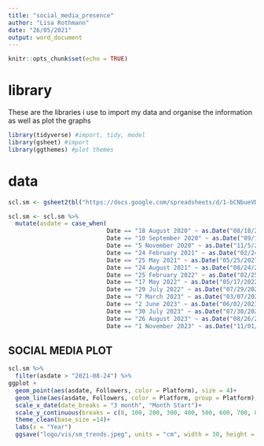 ```yaml
---
title: "social_media_presence"
author: "Lisa Rothmann"
date: "26/05/2021"
output: word_document
---
```


```r
knitr::opts_chunk$set(echo = TRUE)
```

# library
These are the libraries i use to import my data and organise the information as well as plot the graphs 

```r
library(tidyverse) #import, tidy, model 
library(gsheet) #import 
library(ggthemes) #plot themes
```

# data
```r
scl.sm <- gsheet2tbl("https://docs.google.com/spreadsheets/d/1-bCNbueVD-9tLurdJAHW-SkV3slUs3ash4tXenhY-Zc/edit?usp=sharing")

scl.sm <- scl.sm %>% 
  mutate(asdate = case_when(
                            Date == "18 August 2020" ~ as.Date("08/18/2020", format='%m/%d/%Y'),
                            Date == "10 September 2020" ~ as.Date("09/10/2020", format='%m/%d/%Y'),
                            Date == "5 November 2020" ~ as.Date("11/5/2020", format='%m/%d/%Y'),
                            Date == "24 February 2021" ~ as.Date("02/24/2021", format='%m/%d/%Y'),
                            Date == "25 May 2021" ~ as.Date("05/25/2021", format='%m/%d/%Y'),
                            Date == "24 August 2021" ~ as.Date("08/24/2021", format='%m/%d/%Y'),
                            Date == "25 February 2022" ~ as.Date("02/25/2022", format='%m/%d/%Y'),
                            Date == "17 May 2022" ~ as.Date("05/17/2022", format='%m/%d/%Y'),
                            Date == "29 July 2022" ~ as.Date("07/29/2022", format='%m/%d/%Y'),
                            Date == "7 March 2023" ~ as.Date("03/07/2023", format='%m/%d/%Y'),
                            Date == "2 June 2023" ~ as.Date("06/02/2023", format ='%m/%d/%Y'),
                            Date == "30 July 2023" ~ as.Date("07/30/2023", format='%m/%d/%Y'),
                            Date == "26 August 2023" ~ as.Date("08/26/2023", format='%m/%d/%Y'),
                            Date == "1 November 2023" ~ as.Date("11/01/2023", format='%m/%d/%Y')))
```

## SOCIAL MEDIA PLOT 
```r
scl.sm %>% 
  filter(asdate > "2021-08-24") %>% 
ggplot +
  geom_point(aes(asdate, Followers, color = Platform), size = 4)+
  geom_line(aes(asdate, Followers, color = Platform, group = Platform), size = 1, linetype = "dashed")+
  scale_x_date(date_breaks = "3 month", "Month Start")+
  scale_y_continuous(breaks = c(0, 100, 200, 300, 400, 500, 600, 700, 800, 900, 1000, 1100, 1200))+
  theme_clean(base_size =14)+
  labs(x = "Year")
  ggsave("logo/vis/sm_trends.jpeg", units = "cm", width = 30, height = 15)
  
```

